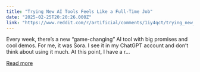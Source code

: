 ```yaml
---
title: "Trying New AI Tools Feels Like a Full-Time Job"
date: "2025-02-25T20:20:26.000Z"
link: "https://www.reddit.com/r/artificial/comments/1iy4qct/trying_new_ai_tools_feels_like_a_fulltime_job/"
---
```


Every week, there’s a new “game-changing” AI tool with big promises and cool demos.
 For me, it was Sora. I see it in my ChatGPT account and don’t think about using it much.
 At this point, I have a r...

[Read more](https://www.reddit.com/r/artificial/comments/1iy4qct/trying_new_ai_tools_feels_like_a_fulltime_job/)
